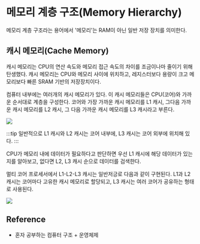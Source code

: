 
# 메모리 계층 구조(Memory Hierarchy)

메모리 계층 구조라는 용어에서 '메모리'는 RAM이 아닌 일반 저장 장치를 의미한다.

## 캐시 메모리(Cache Memory)

캐시 메모리는 CPU의 연산 속도와 메모리 접근 속도의 차이를 조금이나마 줄이기 위해 탄생했다.
캐시 메모리는 CPU와 메모리 사이에 위치하고, 레지스터보다 용량이 크고 메모리보다 빠른 SRAM 기반의
저장장치이다.

컴퓨터 내부에는 여러개의 캐시 메모리가 있다. 이 캐시 메모리들은 CPU(코어)와 가까운 순서대로 계층을 구성한다.
코어와 가장 가까운 캐시 메모리를 L1 캐시, 그다음 가까운 캐시 메모리를 L2 캐시, 그 다음 가까운 캐시
메모리를 L3 캐시라고 부른다.

<Image
  src="https://user-images.githubusercontent.com/63354527/211457312-4f16b431-5182-47c5-b4e9-d2b7d0f29762.png"
  referenceLink="https://user-images.githubusercontent.com/63354527/211456755-29878645-5814-43ce-ab70-7a98cf377ef9.png"
  description="캐시 메모리"
/>

:::tip
일반적으로 L1 캐시와 L2 캐시는 코어 내부에, L3 캐시는 코어 외부에 위치해 있다.
:::

CPU가 메모리 내에 데이터가 필요하다고 판단하면 우선 L1 캐시에 해당 데이터가 있는지를 알아보고,
없다면 L2, L3 캐시 순으로 데이터를 검색한다.

멀티 코어 프로세서에서 L1-L2-L3 캐시는 일반저긍로 다음과 같이 구현된다.
L1과 L2 캐시는 코어마다 고유한 캐시 메모리로 할당되고, L3 캐시는 여러 코어가 공유하는 형태로 사용된다.

<Image
  src="https://user-images.githubusercontent.com/63354527/211458397-6b67b402-6049-4532-97cd-efbb2768492e.png"
  referenceLink="https://user-images.githubusercontent.com/63354527/211458397-6b67b402-6049-4532-97cd-efbb2768492e.png"
  description="멀티 코어 프로세서에서의 캐시"
/>

## Reference

- 혼자 공부하는 컴퓨터 구조 + 운영체제

